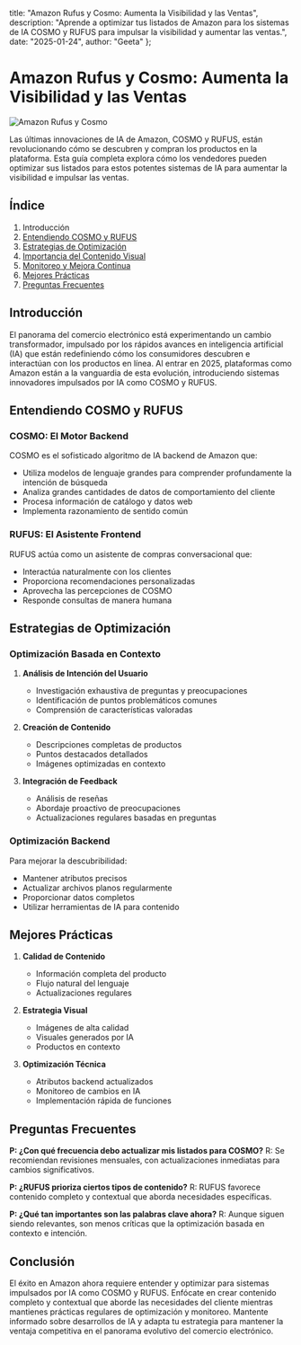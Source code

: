   title: "Amazon Rufus y Cosmo: Aumenta la Visibilidad y las Ventas",
  description: "Aprende a optimizar tus listados de Amazon para los sistemas de IA COSMO y RUFUS para impulsar la visibilidad y aumentar las ventas.",
  date: "2025-01-24",
  author: "Geeta"
};

# Amazon Rufus y Cosmo: Aumenta la Visibilidad y las Ventas

![Amazon Rufus y Cosmo](/images/blog/amazon-rufus-and-cosmo.jpeg)

Las últimas innovaciones de IA de Amazon, COSMO y RUFUS, están revolucionando cómo se descubren y compran los productos en la plataforma. Esta guía completa explora cómo los vendedores pueden optimizar sus listados para estos potentes sistemas de IA para aumentar la visibilidad e impulsar las ventas.

## Índice

1. Introducción
2. [Entendiendo COSMO y RUFUS](#entendiendo-cosmo-y-rufus)
3. [Estrategias de Optimización](#estrategias-de-optimización)
4. [Importancia del Contenido Visual](#importancia-del-contenido-visual)
5. [Monitoreo y Mejora Continua](#monitoreo-y-mejora-continua)
6. [Mejores Prácticas](#mejores-prácticas)
7. [Preguntas Frecuentes](#preguntas-frecuentes)

## Introducción

El panorama del comercio electrónico está experimentando un cambio transformador, impulsado por los rápidos avances en inteligencia artificial (IA) que están redefiniendo cómo los consumidores descubren e interactúan con los productos en línea. Al entrar en 2025, plataformas como Amazon están a la vanguardia de esta evolución, introduciendo sistemas innovadores impulsados por IA como COSMO y RUFUS.

## Entendiendo COSMO y RUFUS

### COSMO: El Motor Backend
COSMO es el sofisticado algoritmo de IA backend de Amazon que:
- Utiliza modelos de lenguaje grandes para comprender profundamente la intención de búsqueda
- Analiza grandes cantidades de datos de comportamiento del cliente
- Procesa información de catálogo y datos web
- Implementa razonamiento de sentido común

### RUFUS: El Asistente Frontend
RUFUS actúa como un asistente de compras conversacional que:
- Interactúa naturalmente con los clientes
- Proporciona recomendaciones personalizadas
- Aprovecha las percepciones de COSMO
- Responde consultas de manera humana

## Estrategias de Optimización

### Optimización Basada en Contexto
1. **Análisis de Intención del Usuario**
   - Investigación exhaustiva de preguntas y preocupaciones
   - Identificación de puntos problemáticos comunes
   - Comprensión de características valoradas

2. **Creación de Contenido**
   - Descripciones completas de productos
   - Puntos destacados detallados
   - Imágenes optimizadas en contexto

3. **Integración de Feedback**
   - Análisis de reseñas
   - Abordaje proactivo de preocupaciones
   - Actualizaciones regulares basadas en preguntas

### Optimización Backend
Para mejorar la descubribilidad:
- Mantener atributos precisos
- Actualizar archivos planos regularmente
- Proporcionar datos completos
- Utilizar herramientas de IA para contenido

## Mejores Prácticas

1. **Calidad de Contenido**
   - Información completa del producto
   - Flujo natural del lenguaje
   - Actualizaciones regulares

2. **Estrategia Visual**
   - Imágenes de alta calidad
   - Visuales generados por IA
   - Productos en contexto

3. **Optimización Técnica**
   - Atributos backend actualizados
   - Monitoreo de cambios en IA
   - Implementación rápida de funciones

## Preguntas Frecuentes

**P: ¿Con qué frecuencia debo actualizar mis listados para COSMO?**
R: Se recomiendan revisiones mensuales, con actualizaciones inmediatas para cambios significativos.

**P: ¿RUFUS prioriza ciertos tipos de contenido?**
R: RUFUS favorece contenido completo y contextual que aborda necesidades específicas.

**P: ¿Qué tan importantes son las palabras clave ahora?**
R: Aunque siguen siendo relevantes, son menos críticas que la optimización basada en contexto e intención.

## Conclusión

El éxito en Amazon ahora requiere entender y optimizar para sistemas impulsados por IA como COSMO y RUFUS. Enfócate en crear contenido completo y contextual que aborde las necesidades del cliente mientras mantienes prácticas regulares de optimización y monitoreo. Mantente informado sobre desarrollos de IA y adapta tu estrategia para mantener la ventaja competitiva en el panorama evolutivo del comercio electrónico.